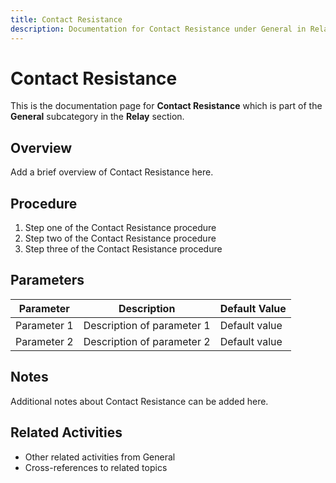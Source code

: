 ```yaml
---
title: Contact Resistance
description: Documentation for Contact Resistance under General in Relay category
---
```


# Contact Resistance

This is the documentation page for **Contact Resistance** which is part of the **General** subcategory in the **Relay** section.

## Overview

Add a brief overview of Contact Resistance here.

## Procedure

1. Step one of the Contact Resistance procedure
2. Step two of the Contact Resistance procedure
3. Step three of the Contact Resistance procedure

## Parameters

| Parameter | Description | Default Value |
|-----------|-------------|---------------|
| Parameter 1 | Description of parameter 1 | Default value |
| Parameter 2 | Description of parameter 2 | Default value |

## Notes

Additional notes about Contact Resistance can be added here.

## Related Activities

- Other related activities from General
- Cross-references to related topics
